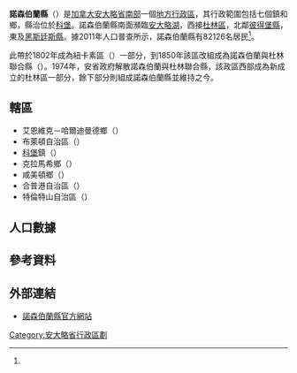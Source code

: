 {{noteTA
|1=zh-hans:黑斯廷斯;zh-hk:喜士定;zh-mo:喜士定;zh-tw:黑斯廷斯;
|2=zh-hans:哈密尔顿;zh-hk:咸美頓;zh-mo:咸美頓;zh-tw:哈密爾頓;
}}
{{Infobox settlement
|official_name           = 諾森伯蘭縣
|native_name             = {{lang|en|Northumberland County}}
|settlement_type         = [[安大略省行政区划|县（上层次）]]
|nickname                =
|motto                   =
|image_skyline           =
|imagesize               =
|image_caption           =
|image_flag              =
|image_seal              =
|image_map               = Map of Ontario NORTHUMBERLAND.svg
|mapsize                 = 280px
|map_caption             = 諾森伯蘭縣在安大略省的位置
|coordinates_display     = inline,title
|coordinates_region      = CA-ON
|subdivision_type        = 國家
|subdivision_type1       = [[加拿大行政區劃|省]]
|subdivision_name        = {{CAN}}
|subdivision_name1       = {{ON}}
|leader_title            = 
|leader_name             =
|established_title       = 成立
|established_date        = 1974年
|area_footnotes          = <ref name="cp2011a"/>
|area_total_km2          =
|area_land_km2           = 1905.34
|area_water_km2          =
|area_water_percent      =
|area_urban_km2          =
|population_as_of        = 2011年
|population_note         =
|population_total        = 82126
|population_footnotes    = <ref name="cp2011a">{{cite web |url=http://www12.statcan.gc.ca/census-recensement/2011/dp-pd/prof/details/page.cfm?Lang=E&Geo1=CD&Code1=3514&Geo2=PR&Code2=35&Data=Count&SearchText=northumberland&SearchType=Begins&SearchPR=35&B1=All&Custom=&TABID=1 |title=Northumberland County census profile |publisher=Statistics Canada |work=Canada 2011 Census |accessdate=2014-02-25 |archive-date=2016-03-04 |archive-url=https://web.archive.org/web/20160304205407/http://www12.statcan.gc.ca/census-recensement/2011/dp-pd/prof/details/page.cfm?Lang=E&Geo1=CD&Code1=3514&Geo2=PR&Code2=35&Data=Count&SearchText=northumberland&SearchType=Begins&SearchPR=35&B1=All&Custom=&TABID=1 |dead-url=no }}</ref>
|population_metro       =
|population_urban       =
|population_density_km2 = 43.1
|timezone               = [[North_American_Eastern_Time_Zone|EST]]
|utc_offset             = −5
|timezone_DST           = [[Eastern_Daylight_Time|EDT]]
|utc_offset_DST         = −4
|latd=44 |latm=07 |latNS=N
|longd=78 |longm=02 |longEW=W
|elevation_m            =
|website                = [http://www.northumberlandcounty.ca/en/ northumberlandcounty.ca]
|footnotes              =
}}

'''諾森伯蘭縣'''（{{lang-en|Northumberland County}}）是[[加拿大|加拿大]][[安大略省|安大略省]][[南安大略|南部]]一個[[安大略省行政區劃|地方行政區]]，其行政範圍包括七個鎮和鄉，縣治位於[[科堡_(安大略省)|科堡]]。諾森伯蘭縣南面瀕臨[[安大略湖|安大略湖]]，西接[[杜林區|杜林區]]，北鄰[[彼得堡縣|彼得堡縣]]，東及[[黑斯廷斯縣|黑斯廷斯縣]]。據2011年人口普查所示，諾森伯蘭縣有82126名居民<ref name="cp2011a"/>。

此帶於1802年成為紐卡素區（{{lang|en|District of Newcastle}}）一部分，到1850年該區改組成為諾森伯蘭與杜林聯合縣（{{lang|en|United Counties of Northumberland and Durham}}）。1974年，安省政府解散諾森伯蘭與杜林聯合縣，該政區西部成為新成立的杜林區一部分，餘下部分則組成諾森伯蘭縣並維持之今。

==轄區==
*艾恩維克－哈爾迪曼德鄉（{{lang|en|Township of Alnwick/Haldimand}}） 
*布萊頓自治區（{{lang|en|Municipality of Brighton}}） 
*[[科堡_(安大略省)|科堡]]鎮（{{lang|en|Town of Cobourg}}） 
*克拉馬希鄉（{{lang|en|Township of Cramahe}}） 
*咸美頓鄉（{{lang|en|Township of Hamilton}}） 
*合普港自治區（{{lang|en|Municipality of Port Hope}}） 
*特倫特山自治區（{{lang|en|Municipality of Trent Hills}}） 

==人口數據==
{{Canada census
 |2011_population=82,126 | 2011_pop_delta=1.4 | 2011_land_area=1905.34 | 2011_pop_density=43.1
 |2011_median_age= | 2011_median_age_m= | 2011_median_age_f=
 |2011_total_pvt_dwell=37,226 | 2011_mean_hh_income= | 2011_access_date=2012-03-22
 |2006_population=80,963 | 2006_pop_delta=4.5 | 2006_land_area=1902.97 | 2006_pop_density=42.5
 |2006_median_age=44.8 | 2006_median_age_m=44.0 | 2006_median_age_f=45.6
 |2006_total_pvt_dwell=35,069 | 2006_mean_hh_income= | 2006_access_date=2012-03-22
 |2001_population=77,497 | 2001_pop_delta=4.1 | 2001_land_area=1903.23 | 2001_pop_density=40.7
 |2001_median_age=41.1 | 2001_median_age_m=40.4 | 2001_median_age_f=41.7
 |2001_total_pvt_dwell=31,769 | 2001_mean_hh_income= | 2001_access_date=2012-03-22
}}

==參考資料==
{{reflist}}

==外部連結==
{{Commons category|Northumberland County, Ontario}}
* {{en}}[http://www.northumberlandcounty.ca/en/ 諾森伯蘭縣官方網站]{{Wayback|url=http://www.northumberlandcounty.ca/en/ |date=20140226194907 }}

[[Category:安大略省行政區劃|Category:安大略省行政區劃]]